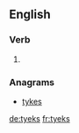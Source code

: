 ==English==

===Verb===
{{head|en|verb form}}

# {{qualifier|Geordie}} {{en-third-person singular of|tyek}}

===Anagrams===
* [[tykes#English|tykes]]

[[de:tyeks]]
[[fr:tyeks]]